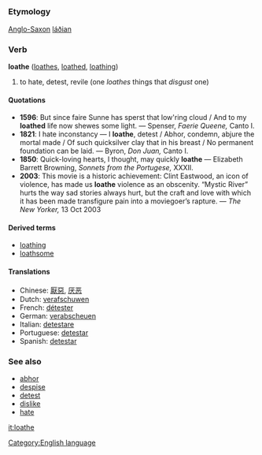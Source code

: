 =={{en}}==
[[Category:English language]]
===Etymology===
[[Anglo-Saxon]] [[láðian]]
===Verb===
'''loathe''' ([[loathes]], [[loathed]], [[loathing]])

# to hate, detest, revile (one ''loathes'' things that ''disgust'' one)

====Quotations====
*'''1596''': But since faire Sunne has sperst that low'ring cloud / And to my '''loathed''' life now shewes some light. &mdash; Spenser, ''Faerie Queene,'' Canto I.
*'''1821''': I hate inconstancy &mdash; I '''loathe''', detest / Abhor, condemn, abjure the mortal made / Of such quicksilver clay that in his breast / No permanent foundation can be laid. &mdash; Byron, ''Don Juan,'' Canto I.
*'''1850''': Quick-loving hearts, I thought, may quickly '''loathe''' &mdash; Elizabeth Barrett Browning, ''Sonnets from the Portugese,'' XXXII.
*'''2003''': This movie is a historic achievement: Clint Eastwood, an icon of violence, has made us '''loathe''' violence as an obscenity. “Mystic River” hurts the way sad stories always hurt, but the craft and love with which it has been made transfigure pain into a moviegoer’s rapture. &mdash; ''The New Yorker,'' 13 Oct 2003

====Derived terms====
*[[loathing]]
*[[loathsome]]

====Translations====
*Chinese: [[厭惡]], [[厌恶]]
*Dutch: [[verafschuwen]]
*French: [[détester]]
*German: [[verabscheuen]]
*Italian: [[detestare]]
*Portuguese: [[detestar]]
*Spanish: [[detestar]]

===See also===
*[[abhor]]
*[[despise]]
*[[detest]]
*[[dislike]]
*[[hate]]

[[it:loathe]]